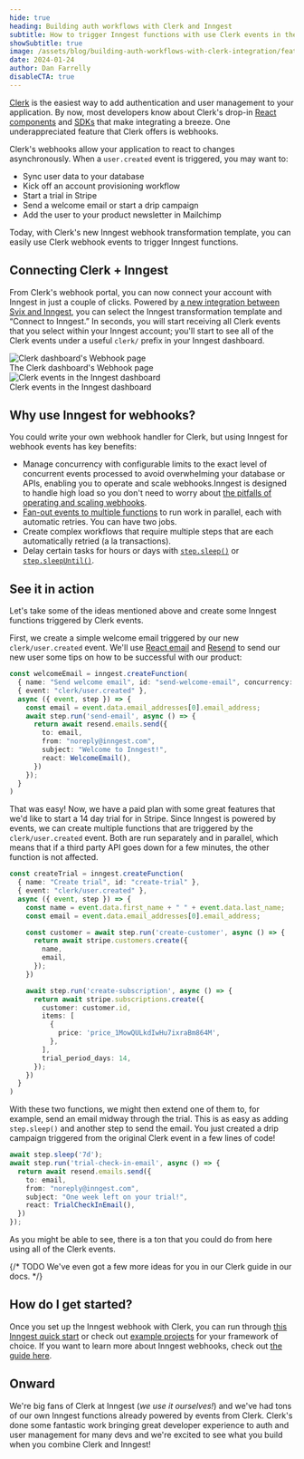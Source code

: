 ```yaml
---
hide: true
heading: Building auth workflows with Clerk and Inngest
subtitle: How to trigger Inngest functions with use Clerk events in the new integration 
showSubtitle: true
image: /assets/blog/building-auth-workflows-with-clerk-integration/featured-image.png
date: 2024-01-24
author: Dan Farrelly
disableCTA: true
---
```


[Clerk](https://clerk.com/) is the easiest way to add authentication and user management to your application. By now, most developers know about Clerk's drop-in [React components](https://clerk.com/docs/components/overview) and [SDKs](https://clerk.com/docs/quickstarts/overview) that make integrating a breeze. One underappreciated feature that Clerk offers is webhooks.

Clerk's webhooks allow your application to react to changes asynchronously. When a `user.created` event is triggered, you may want to:

* Sync user data to your database
* Kick off an account provisioning workflow
* Start a trial in Stripe
* Send a welcome email or start a drip campaign
* Add the user to your product newsletter in Mailchimp

Today, with Clerk's new Inngest webhook transformation template, you can easily use Clerk webhook events to trigger Inngest functions.

## Connecting Clerk + Inngest

From Clerk's webhook portal, you can now connect your account with Inngest in just a couple of clicks. Powered by [a new integration between Svix and Inngest](/blog/svix-integration), you can select the Inngest transformation template and “Connect to Inngest.” In seconds, you will start receiving all Clerk events that you select within your Inngest account; you'll start to see all of the Clerk events under a useful `clerk/` prefix in your Inngest dashboard.

<fig>
  <img
    src="/assets/blog/building-auth-workflows-with-clerk-integration/clerk-webhook-portal.png"
    alt="Clerk dashboard's Webhook page"
    className="my-0"
  />
  <figcaption className="text-xs text-center italic">
    The Clerk dashboard's Webhook page
  </figcaption>
</fig>

<fig>
  <img
    src="/assets/blog/building-auth-workflows-with-clerk-integration/dashboard-clerk-events.png"
    alt="Clerk events in the Inngest dashboard"
    className="my-0"
  />
  <figcaption className="text-xs text-center italic">
    Clerk events in the Inngest dashboard
  </figcaption>
</fig>

## Why use Inngest for webhooks?

You could write your own webhook handler for Clerk, but using Inngest for webhook events has key benefits:

* Manage concurrency with configurable limits to the exact level of concurrent events processed to avoid overwhelming your database or APIs, enabling you to operate and scale webhooks.Inngest is designed to handle high load so you don't need to worry about [the pitfalls of operating and scaling webhooks](/blog/building-webhooks-that-scale).
* [Fan-out events to multiple functions](/docs/guides/fan-out-jobs) to run work in parallel, each with automatic retries. You can have two jobs.
* Create complex workflows that require multiple steps that are each automatically retried (a la transactions).
* Delay certain tasks for hours or days with [`step.sleep()`](/docs/reference/functions/step-sleep) or [`step.sleepUntil()`](/docs/reference/functions/step-sleep-until).


## See it in action

Let's take some of the ideas mentioned above and create some Inngest functions triggered by Clerk events.

First, we create a simple welcome email triggered by our new `clerk/user.created` event. We'll use [React email](https://react.email/) and [Resend](https://resend.com/) to send our new user some tips on how to be successful with our product:


```typescript
const welcomeEmail = inngest.createFunction(
  { name: "Send welcome email", id: "send-welcome-email", concurrency: 10 },
  { event: "clerk/user.created" },
  async ({ event, step }) => {
    const email = event.data.email_addresses[0].email_address;
    await step.run('send-email', async () => {
      return await resend.emails.send({
        to: email,
        from: "noreply@inngest.com",
        subject: "Welcome to Inngest!",
        react: WelcomeEmail(),
      })
    });
  }
)
```

That was easy! Now, we have a paid plan with some great features that we'd like to start a 14 day trial for in Stripe. Since Inngest is powered by events, we can create multiple functions that are triggered by the `clerk/user.created` event. Both are run separately and in parallel, which means that if a third party API goes down for a few minutes, the other function is not affected.


```typescript
const createTrial = inngest.createFunction(
  { name: "Create trial", id: "create-trial" },
  { event: "clerk/user.created" },
  async ({ event, step }) => {
    const name = event.data.first_name + " " + event.data.last_name;
    const email = event.data.email_addresses[0].email_address;

    const customer = await step.run('create-customer', async () => {
      return await stripe.customers.create({
        name,
        email,
      });
    })

    await step.run('create-subscription', async () => {
      return await stripe.subscriptions.create({
        customer: customer.id,
        items: [
          {
            price: 'price_1MowQULkdIwHu7ixraBm864M',
          },
        ],
        trial_period_days: 14,
      });
    })
  }
)
```

With these two functions, we might then extend one of them to, for example, send an email midway through the trial. This is as easy as adding `step.sleep()` and another step to send the email. You just created a drip campaign triggered from the original Clerk event in a few lines of code!

```typescript
await step.sleep('7d');
await step.run('trial-check-in-email', async () => {
  return await resend.emails.send({
    to: email,
    from: "noreply@inngest.com",
    subject: "One week left on your trial!",
    react: TrialCheckInEmail(),
  })
});
```

As you might be able to see, there is a ton that you could do from here using all of the Clerk events.

{/* TODO We've even got a few more ideas for you in our Clerk guide in our docs. */}

## How do I get started?

Once you set up the Inngest webhook with Clerk, you can run through [this Inngest quick start](/docs/quick-start) or check out [example projects](https://github.com/inngest/inngest-js/tree/main/examples) for your framework of choice. If you want to learn more about Inngest webhooks, check out [the guide here](/docs/platform/webhooks).


## Onward

We're big fans of Clerk at Inngest (_we use it ourselves!_) and we've had tons of our own Inngest functions already powered by events from Clerk. Clerk's done some fantastic work bringing great developer experience to auth and user management for many devs and we're excited to see what you build when you combine Clerk and Inngest!
